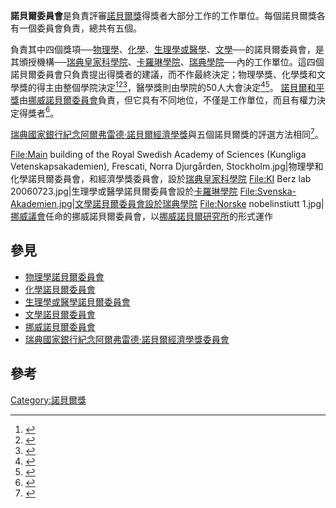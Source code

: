 '''諾貝爾委員會'''是負責評審[[諾貝爾獎|諾貝爾獎]]得獎者大部分工作的工作單位。每個諾貝爾獎各有一個委員會負責，總共有五個。

負責其中四個獎項──[[諾貝爾物理學獎|物理學]]、[[諾貝爾化學獎|化學]]、[[諾貝爾生理學或醫學獎|生理學或醫學]]、[[諾貝爾文學獎|文學]]──的諾貝爾委員會，是其頒授機構──[[瑞典皇家科學院|瑞典皇家科學院]]、[[卡羅琳學院|卡羅琳學院]]、[[瑞典學院|瑞典學院]]──內的工作單位。這四個諾貝爾委員會只負責提出得獎者的建議，而不作最終決定；物理學獎、化學獎和文學獎的得主由整個學院決定<ref>{{Cite web |url=http://nobelprize.org/prize_awarders/physics/ |title=Nobelprize.org: Prize Awarder for the Nobel Prize in Physics |access-date=2010-10-09 |archive-date=2009-07-03 |archive-url=https://web.archive.org/web/20090703162921/http://nobelprize.org/prize_awarders/physics/ |dead-url=no }}</ref><ref>{{Cite web |url=http://nobelprize.org/nobel_prizes/chemistry/prize_awarder/ |title=Nobelprize.org: Prize Awarder for the Nobel Prize in Chemistry |accessdate=2010-10-09 |archive-date=2013-07-07 |archive-url=https://www.webcitation.org/6HvqAaMh1?url=http://www.nobelprize.org/nobel_prizes/chemistry/prize_awarder/ |dead-url=no }}</ref><ref>{{Cite web |url=http://nobelprize.org/prize_awarders/literature/ |title=Nobelprize.org: Prize Awarder for the Nobel Prize in Literature |access-date=2010-10-09 |archive-date=2009-08-30 |archive-url=https://web.archive.org/web/20090830034727/http://nobelprize.org/prize_awarders/literature/ |dead-url=no }}</ref>，醫學獎則由學院的50人大會決定<ref>{{Cite web |url=http://nobelprize.org/prize_awarders/medicine/ |title=Nobelprize.org: Prize Awarder for the Nobel Prize in Physiology or Medicine |access-date=2010-10-09 |archive-date=2009-09-01 |archive-url=https://web.archive.org/web/20090901130252/http://nobelprize.org/prize_awarders/medicine/ |dead-url=no }}</ref><ref>{{Cite web |url=http://ki.se/ki/jsp/polopoly.jsp?d=1269&l=sv |title=Karolinska Institutet: ''Nobelpriset - den ärofyllda traditionen'' |accessdate=2010-10-09 |archive-date=2013-10-05 |archive-url=https://web.archive.org/web/20131005140201/http://ki.se/ki/jsp/polopoly.jsp?d=1269&l=sv |dead-url=no }}</ref>。
[[諾貝爾和平獎|諾貝爾和平獎]]由[[挪威諾貝爾委員會|挪威諾貝爾委員會]]負責，但它具有不同地位，不僅是工作單位，而且有權力決定得獎者<ref>{{Cite web |url=http://nobelprize.org/prize_awarders/peace/ |title=Nobelprize.org: Prize Awarder for the Nobel Peace Prize |access-date=2010-10-09 |archive-date=2009-08-30 |archive-url=https://web.archive.org/web/20090830030831/http://nobelprize.org/prize_awarders/peace/ |dead-url=no }}</ref>。

[[瑞典國家銀行紀念阿爾弗雷德·諾貝爾經濟學獎|瑞典國家銀行紀念阿爾弗雷德·諾貝爾經濟學獎]]與五個諾貝爾獎的評選方法相同<ref>{{Cite web |url=http://nobelprize.org/prize_awarders/economics/ |title=Nobelprize.org: Prize Awarder for the Prize in Economics |access-date=2010-10-09 |archive-date=2009-06-29 |archive-url=https://web.archive.org/web/20090629045534/http://nobelprize.org/prize_awarders/economics/ |dead-url=no }}</ref>。

<gallery>
File:Main building of the Royal Swedish Academy of Sciences (Kungliga Vetenskapsakademien), Frescati, Norra Djurgården, Stockholm.jpg|物理學和化學諾貝爾委員會，和經濟學獎委員會，設於[[瑞典皇家科學院|瑞典皇家科學院]]
File:KI Berz lab 20060723.jpg|生理學或醫學諾貝爾委員會設於[[卡羅琳學院|卡羅琳學院]]
File:Svenska-Akademien.jpg|文學諾貝爾委員會設於[[瑞典學院|瑞典學院]]
File:Norske nobelinstiutt 1.jpg|[[挪威議會|挪威議會]]任命的挪威諾貝爾委員會，以[[挪威諾貝爾研究所|挪威諾貝爾研究所]]的形式運作
</gallery>

== 參見 ==
*[[物理學諾貝爾委員會|物理學諾貝爾委員會]]
*[[化學諾貝爾委員會|化學諾貝爾委員會]]
*[[生理學或醫學諾貝爾委員會|生理學或醫學諾貝爾委員會]]
*[[文學諾貝爾委員會|文學諾貝爾委員會]]
*[[挪威諾貝爾委員會|挪威諾貝爾委員會]]
*[[瑞典國家銀行紀念阿爾弗雷德·諾貝爾經濟學獎委員會|瑞典國家銀行紀念阿爾弗雷德·諾貝爾經濟學獎委員會]]

== 參考 ==
{{Reflist}}


[[Category:諾貝爾獎|Category:諾貝爾獎]]
